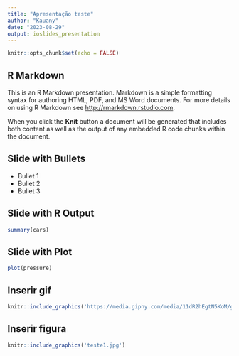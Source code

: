 ```yaml
---
title: "Apresentação teste"
author: "Kauany"
date: "2023-08-29"
output: ioslides_presentation
---
```


```r
knitr::opts_chunk$set(echo = FALSE)
```

## R Markdown

This is an R Markdown presentation. Markdown is a simple formatting syntax for authoring HTML, PDF, and MS Word documents. For more details on using R Markdown see <http://rmarkdown.rstudio.com>.

When you click the **Knit** button a document will be generated that includes both content as well as the output of any embedded R code chunks within the document.

## Slide with Bullets

- Bullet 1
- Bullet 2
- Bullet 3

## Slide with R Output

```r
summary(cars)
```

## Slide with Plot

```r
plot(pressure)
```

## Inserir gif

```r
knitr::include_graphics('https://media.giphy.com/media/11dR2hEgtN5KoM/giphy.gif')
```

## Inserir figura 

```r
knitr::include_graphics('teste1.jpg')
```
